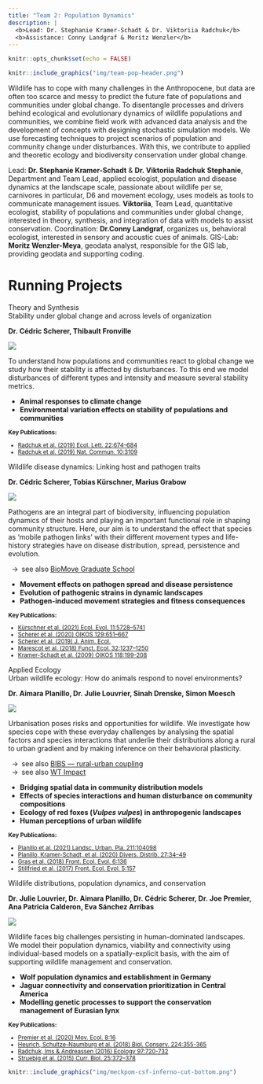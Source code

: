 ```yaml
---
title: "Team 2: Population Dynamics"
description: |
  <b>Lead: Dr. Stephanie Kramer-Schadt & Dr. Viktoriia Radchuk</b>  
  <b>Assistance: Conny Landgraf & Moritz Wenzler</b>
---
```


```r
knitr::opts_chunk$set(echo = FALSE)
```

```r
knitr::include_graphics("img/team-pop-header.png")
```

<div class='highlightbox'>
  <span class='highlight'>
  Wildlife has to cope with many challenges in the Anthropocene, but data are often too scarce and messy to predict the future fate of populations and communities under global change. To disentangle processes and drivers behind ecological and evolutionary dynamics of wildlife populations and communities, we combine field work with advanced data analysis and the development of concepts with designing stochastic simulation models. We use forecasting techniques to project scenarios of population and community change under disturbances. With this, we contribute to applied and theoretic ecology and biodiversity conservation under global change.
  </span>
</div>

Lead: **Dr. Stephanie Kramer-Schadt** & **Dr. Viktoriia Radchuk**
**Stephanie**, Department and Team Lead, applied ecologist, population and disease dynamics at the landscape scale, passionate about wildlife per se, carnivores in particular, D6 and movement ecology, uses models as tools to communicate management issues.
**Viktoriia**, Team Lead, quantitative ecologist, stability of populations and communities under global change, interested in theory, synthesis, and integration of data with models to assist conservation.
Coordination: **Dr.Conny Landgraf**, organizes us, behavioral ecologist, interested in sensory and acoustic cues of animals.
GIS-Lab: **Moritz Wenzler-Meya**, geodata analyst, responsible for the GIS lab, providing geodata and supporting coding.


# Running Projects


<div class='headerbox'><hbox>Theory and Synthesis</hbox></div>


<div class='headerbox-secondary'><hbox-secondary>Stability under global change and across levels of organization</headerbox-secondary></div>

**Dr. Cédric Scherer, Thibault Fronville**

![](img/team-pop-stability.png)

To understand how populations and communities react to global change we study how their stability is affected by disturbances. To this end we model disturbances of different types and intensity and measure several stability metrics.

* **Animal responses to climate change**
* **Environmental variation effects on stability of populations and communities**

<small>
  <b>Key Publications:</b>
  <ul>
    <li>[Radchuk et al. (2019) Ecol. Lett. 22:674–684](https://doi.org/10.1111/ele.13226)</li>
   <li>[Radchuk et al. (2019) Nat. Commun. 10:3109](https://doi.org/10.1038/s41467-019-10924-4'>10.1038/s41467-019-10924-4)</li>  
   </ul>
</small>


<div class='headerbox-secondary'><hbox-secondary>Wildlife disease dynamics: Linking host and pathogen traits</headerbox-secondary></div>

**Dr. Cédric Scherer, Tobias Kürschner, Marius Grabow**

![](img/team-pop-disease.png)

Pathogens are an integral part of biodiversity, influencing population dynamics of their hosts and playing an important functional role in shaping community structure. Here, our aim is to understand the effect that species as ‘mobile pathogen links’ with their different movement types and life-history strategies have on disease distribution, spread, persistence and evolution. 

&ensp;&rarr;&ensp;see also [BioMove Graduate School](https://www.bio-move.org/)

* **Movement effects on pathogen spread and disease persistence**
* **Evolution of pathogenic strains in dynamic landscapes**
* **Pathogen-induced movement strategies and fitness consequences**

<small>
  <b>Key Publications:</b>
  <ul>
    <li>[Kürschner et al. (2021) Ecol. Evol. 11:5728–5741](https://doi.org/10.1002/ece3.7478)</li>
  <li>[Scherer et al. (2020) OIKOS 129:651–667](https://doi.org/10.1111/oik.07002'>10.1111/oik.07002)</li>
  <li>[Scherer et al. (2019) J. Anim. Ecol.](https://doi.org/10.1111/1365-2656.13070)</li>
  <li>[Marescot et al. (2018) Funct. Ecol. 32:1237–1250](https://doi.org/10.1111/1365-2435.13059)</li>
    <li>[Kramer-Schadt et al. (2009) OIKOS 118:199-208](https://doi.org/10.1111/j.1600-0706.2008.16582.x)</li>
   </ul>
</small>


<div class='headerbox'><hbox>Applied Ecology</hbox></div>
 
<div class='headerbox-secondary'><hbox-secondary>Urban wildlife ecology: How do animals respond to novel environments?</hbox-secondary></div>

**Dr. Aimara Planillo, Dr. Julie Louvrier, Sinah Drenske, Simon Moesch**

![](img/team-pop-urban.png)

Urbanisation poses risks and opportunities for wildlife. We investigate how species cope with these everyday challenges by analysing the spatial factors and species interactions that underlie their distributions along a rural to urban gradient and by making inference on their behavioral plasticity. 

&ensp;&rarr;&ensp;see also [BIBS — rural-urban coupling](https://www.bbib.org/rural-urban-coupling.html)  
&ensp;&rarr;&ensp;see also [WT Impact](https://www.wtimpact.de/)

* **Bridging spatial data in community distribution models**
* **Effects of species interactions and human disturbance on community compositions**
* **Ecology of red foxes (*Vulpes vulpes*) in anthropogenic landscapes**
* **Human perceptions of urban wildlife**

<small>
  <b>Key Publications:</b>  
  <ul>
    <li>[Planillo et al. (2021) Landsc. Urban. Pla. 211:104098](https://doi.org/10.1016/j.landurbplan.2021.104098'>10.1016/j.landurbplan.2021.104098)</li>
    <li>[Planillo, Kramer-Schadt, et al. (2020)  Divers. Distrib. 27:34–49](https://doi.org/10.1111/ddi.13169'>10.1111/ddi.13169)</li>
    <li>[Gras et al. (2018) Front. Ecol. Evol. 6:136](https://doi.org/10.3389/fevo.2018.00136)</li>
    <li>[Stillfried et al. (2017) Front. Ecol. Evol. 5:157](https://doi.org/10.3389/fevo.2017.00157)</li>
   </ul>
</small>

<div class='headerbox-secondary'><hbox-secondary>Wildlife distributions, population dynamics, and conservation</hbox-secondary></div>

**Dr. Julie Louvrier, Dr. Aimara Planillo, Dr. Cédric Scherer, Dr. Joe Premier, Ana Patricia Calderon, Eva Sánchez Arribas**

![](img/team-pop-wildlife.png)

Wildlife faces big challenges persisting in human-dominated landscapes. We model their population dynamics, viability and connectivity using individual-based models on a spatially-explicit basis, with the aim of supporting wildlife management and conservation.

* **Wolf population dynamics and establishment in Germany**
* **Jaguar connectivity and conservation prioritization in Central America**
* **Modelling genetic processes to support the conservation management of Eurasian lynx**

<small>
  <b>Key Publications:</b>
  <ul>
    <li>[Premier et al. (2020) Mov. Ecol. 8:16](https://doi.org/10.1186/s40462-020-00204-y)</li>
    <li>[Heurich, Schultze-Naumburg et al. (2018) Biol. Conserv. 224:355-365](https://doi.org/10.1016/j.biocon.2018.05.011'>10.1016/j.biocon.2018.05.011)</li>
    <li>[Radchuk, Ims & Andreassen (2016) Ecology 97:720-732](https://doi.org/10.1890/15-0756.1'>10.1890/15-0756.1)</li>
    <li>[Struebig et al. (2015) Curr. Biol. 25:372–378](https://doi.org/10.1016/j.cub.2014.11.067)</li>
   </ul>
</small>

```r
knitr::include_graphics("img/meckpom-csf-inferno-cut-bottom.png")
```
